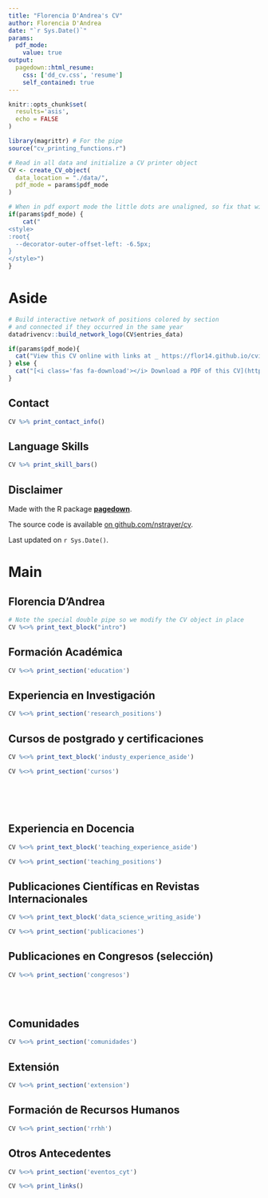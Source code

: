 ```yaml
---
title: "Florencia D'Andrea's CV"
author: Florencia D'Andrea
date: "`r Sys.Date()`"
params:
  pdf_mode:
    value: true
output:
  pagedown::html_resume:
    css: ['dd_cv.css', 'resume']
    self_contained: true
---
```


```r
knitr::opts_chunk$set(
  results='asis', 
  echo = FALSE
)

library(magrittr) # For the pipe
source("cv_printing_functions.r")

# Read in all data and initialize a CV printer object
CV <- create_CV_object(
  data_location = "./data/",  
  pdf_mode = params$pdf_mode
)

```


```r
# When in pdf export mode the little dots are unaligned, so fix that with some conditional CSS.
if(params$pdf_mode) {
    cat("
<style>
:root{
  --decorator-outer-offset-left: -6.5px;
}
</style>")
}
```


Aside
================================================================================

```r
# Build interactive network of positions colored by section
# and connected if they occurred in the same year
datadrivencv::build_network_logo(CV$entries_data)
```


```r
if(params$pdf_mode){
  cat("View this CV online with links at _ https://flor14.github.io/cvitae_datadriven/cv.html_")
} else {
  cat("[<i class='fas fa-download'></i> Download a PDF of this CV](https://github.com/flor14/cvitae_datadriven/raw/master/cv_english.pdf)")
}
```

Contact {#contact}
--------------------------------------------------------------------------------

```r
CV %>% print_contact_info()
```



Language Skills {#skills}
--------------------------------------------------------------------------------

```r
CV %>% print_skill_bars()
```



Disclaimer {#disclaimer}
--------------------------------------------------------------------------------

Made with the R package [**pagedown**](https://github.com/rstudio/pagedown). 

The source code is available [on github.com/nstrayer/cv](https://github.com/flor14/cvitae_datadriven.git).

Last updated on `r Sys.Date()`.



Main
================================================================================

Florencia D'Andrea {#title}
--------------------------------------------------------------------------------

```r
# Note the special double pipe so we modify the CV object in place
CV %<>% print_text_block("intro") 
```



Formación Académica {data-icon=graduation-cap data-concise=true}
--------------------------------------------------------------------------------

```r
CV %<>% print_section('education')
```



Experiencia en Investigación {data-icon=laptop}
--------------------------------------------------------------------------------

```r
CV %<>% print_section('research_positions')
```



Cursos de postgrado y certificaciones {data-icon=suitcase}
--------------------------------------------------------------------------------

::: aside
```r
CV %<>% print_text_block('industy_experience_aside')
```
:::

```r
CV %<>% print_section('cursos')
```

<!-- These breaks just force a new page so section doesnt get cut off -->
<br>
<br>
<br>

Experiencia en Docencia {data-icon=chalkboard-teacher}
--------------------------------------------------------------------------------

::: aside
```r
CV %<>% print_text_block('teaching_experience_aside')
```
:::

```r
CV %<>% print_section('teaching_positions')
```



Publicaciones Científicas en Revistas Internacionales  {data-icon=chart-line}
--------------------------------------------------------------------------------

::: aside
```r
CV %<>% print_text_block('data_science_writing_aside')
```
:::

```r
CV %<>% print_section('publicaciones')
```



Publicaciones en Congresos (selección)   {data-icon=newspaper}
--------------------------------------------------------------------------------

```r
CV %<>% print_section('congresos')
```


<br>
<br>


Comunidades  {data-icon=newspaper}
--------------------------------------------------------------------------------

```r
CV %<>% print_section('comunidades')
```



Extensión {data-icon=book}
--------------------------------------------------------------------------------

```r
CV %<>% print_section('extension')
```

Formación de Recursos Humanos {data-icon=book}
--------------------------------------------------------------------------------

```r
CV %<>% print_section('rrhh')
```

Otros Antecedentes {data-icon=book}
--------------------------------------------------------------------------------

```r
CV %<>% print_section('eventos_cyt')
```



```r
CV %<>% print_links()
```

